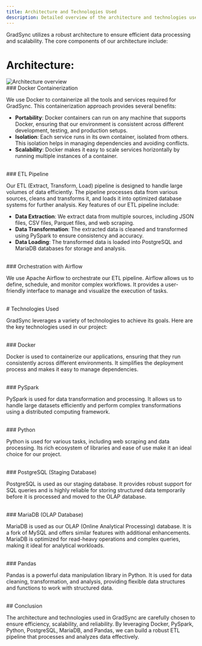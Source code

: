 ```yaml
---
title: Architecture and Technologies Used
description: Detailed overview of the architecture and technologies used in GradSync
---
```


GradSync utilizes a robust architecture to ensure efficient data processing and scalability. The core components of our architecture include:
<br />
# Architecture:
<Image src="/public/images/overview.jpeg" alt="Architecture overview"/>
<br />
### Docker Containerization

We use Docker to containerize all the tools and services required for GradSync. This containerization approach provides several benefits:

- **Portability**: Docker containers can run on any machine that supports Docker, ensuring that our environment is consistent across different development, testing, and production setups.
- **Isolation**: Each service runs in its own container, isolated from others. This isolation helps in managing dependencies and avoiding conflicts.
- **Scalability**: Docker makes it easy to scale services horizontally by running multiple instances of a container.

<br />
### ETL Pipeline

Our ETL (Extract, Transform, Load) pipeline is designed to handle large volumes of data efficiently. The pipeline processes data from various sources, cleans and transforms it, and loads it into optimized database systems for further analysis. Key features of our ETL pipeline include:

- **Data Extraction**: We extract data from multiple sources, including JSON files, CSV files, Parquet files, and web scraping.
- **Data Transformation**: The extracted data is cleaned and transformed using PySpark to ensure consistency and accuracy.
- **Data Loading**: The transformed data is loaded into PostgreSQL and MariaDB databases for storage and analysis.

<br />
### Orchestration with Airflow

We use Apache Airflow to orchestrate our ETL pipeline. Airflow allows us to define, schedule, and monitor complex workflows. It provides a user-friendly interface to manage and visualize the execution of tasks.

<br />
# Technologies Used

GradSync leverages a variety of technologies to achieve its goals. Here are the key technologies used in our project:

<br />
### Docker

Docker is used to containerize our applications, ensuring that they run consistently across different environments. It simplifies the deployment process and makes it easy to manage dependencies.

<br />
### PySpark

PySpark is used for data transformation and processing. It allows us to handle large datasets efficiently and perform complex transformations using a distributed computing framework.

<br />
### Python

Python is used for various tasks, including web scraping and data processing. Its rich ecosystem of libraries and ease of use make it an ideal choice for our project.

<br />
### PostgreSQL (Staging Database)

PostgreSQL is used as our staging database. It provides robust support for SQL queries and is highly reliable for storing structured data temporarily before it is processed and moved to the OLAP database.

<br />
### MariaDB (OLAP Database)

MariaDB is used as our OLAP (Online Analytical Processing) database. It is a fork of MySQL and offers similar features with additional enhancements. MariaDB is optimized for read-heavy operations and complex queries, making it ideal for analytical workloads.

<br />
### Pandas

Pandas is a powerful data manipulation library in Python. It is used for data cleaning, transformation, and analysis, providing flexible data structures and functions to work with structured data.

<br />
## Conclusion

The architecture and technologies used in GradSync are carefully chosen to ensure efficiency, scalability, and reliability. By leveraging Docker, PySpark, Python, PostgreSQL, MariaDB, and Pandas, we can build a robust ETL pipeline that processes and analyzes data effectively.